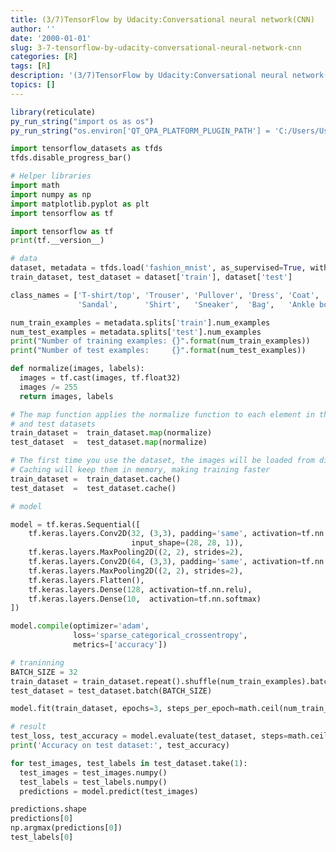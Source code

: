 ```yaml
---
title: (3/7)TensorFlow by Udacity:Conversational neural network(CNN)
author: ''
date: '2000-01-01'
slug: 3-7-tensorflow-by-udacity-conversational-neural-network-cnn
categories: [R]
tags: [R]
description: '(3/7)TensorFlow by Udacity:Conversational neural network(CNN)'
topics: []
---
```


```r
library(reticulate)
py_run_string("import os as os")
py_run_string("os.environ['QT_QPA_PLATFORM_PLUGIN_PATH'] = 'C:/Users/User/Anaconda3/Library/plugins/platforms'")
```



```python
import tensorflow_datasets as tfds
tfds.disable_progress_bar()

# Helper libraries
import math
import numpy as np
import matplotlib.pyplot as plt
import tensorflow as tf

```

```python
import tensorflow as tf
print(tf.__version__)

```


```python
# data
dataset, metadata = tfds.load('fashion_mnist', as_supervised=True, with_info=True)
train_dataset, test_dataset = dataset['train'], dataset['test']
```


```python

class_names = ['T-shirt/top', 'Trouser', 'Pullover', 'Dress', 'Coat',
               'Sandal',      'Shirt',   'Sneaker',  'Bag',   'Ankle boot']
```




```python
num_train_examples = metadata.splits['train'].num_examples
num_test_examples = metadata.splits['test'].num_examples
print("Number of training examples: {}".format(num_train_examples))
print("Number of test examples:     {}".format(num_test_examples))
```


```python
def normalize(images, labels):
  images = tf.cast(images, tf.float32)
  images /= 255
  return images, labels

# The map function applies the normalize function to each element in the train
# and test datasets
train_dataset =  train_dataset.map(normalize)
test_dataset  =  test_dataset.map(normalize)

# The first time you use the dataset, the images will be loaded from disk
# Caching will keep them in memory, making training faster
train_dataset =  train_dataset.cache()
test_dataset  =  test_dataset.cache()
```

```python

# model

model = tf.keras.Sequential([
    tf.keras.layers.Conv2D(32, (3,3), padding='same', activation=tf.nn.relu,
                           input_shape=(28, 28, 1)),
    tf.keras.layers.MaxPooling2D((2, 2), strides=2),
    tf.keras.layers.Conv2D(64, (3,3), padding='same', activation=tf.nn.relu),
    tf.keras.layers.MaxPooling2D((2, 2), strides=2),
    tf.keras.layers.Flatten(),
    tf.keras.layers.Dense(128, activation=tf.nn.relu),
    tf.keras.layers.Dense(10,  activation=tf.nn.softmax)
])

model.compile(optimizer='adam',
              loss='sparse_categorical_crossentropy',
              metrics=['accuracy'])
```



```python
# traninning
BATCH_SIZE = 32
train_dataset = train_dataset.repeat().shuffle(num_train_examples).batch(BATCH_SIZE)
test_dataset = test_dataset.batch(BATCH_SIZE)

model.fit(train_dataset, epochs=3, steps_per_epoch=math.ceil(num_train_examples/BATCH_SIZE),verbose=False)

```


```python
# result
test_loss, test_accuracy = model.evaluate(test_dataset, steps=math.ceil(num_test_examples/32))
print('Accuracy on test dataset:', test_accuracy)

```



```python

for test_images, test_labels in test_dataset.take(1):
  test_images = test_images.numpy()
  test_labels = test_labels.numpy()
  predictions = model.predict(test_images)
```



```python
predictions.shape
predictions[0]
np.argmax(predictions[0])
test_labels[0]

```












